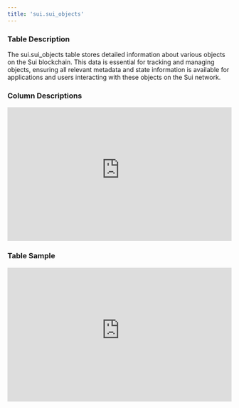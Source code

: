 ```yaml
---
title: 'sui.sui_objects'
---
```


### Table Description
The sui.sui_objects table stores detailed information about various objects on the Sui blockchain. This data is essential for tracking and managing objects, ensuring all relevant metadata and state information is available for applications and users interacting with these objects on the Sui network.
### Column Descriptions

<div>
    <iframe
        src="https://doc-embed-app.chainbasehq.com/columns/sui.sui_objects"
        width="100%"
        height="300px"
        frameBorder="0"
        scrolling="no"
    ></iframe>
</div>

### Table Sample

<div>
    <iframe
        src="https://doc-embed-app.chainbasehq.com/data/sui.sui_objects"
        width="100%"
        height="300px"
        frameBorder="0"
        scrolling="no"
    ></iframe>
</div>